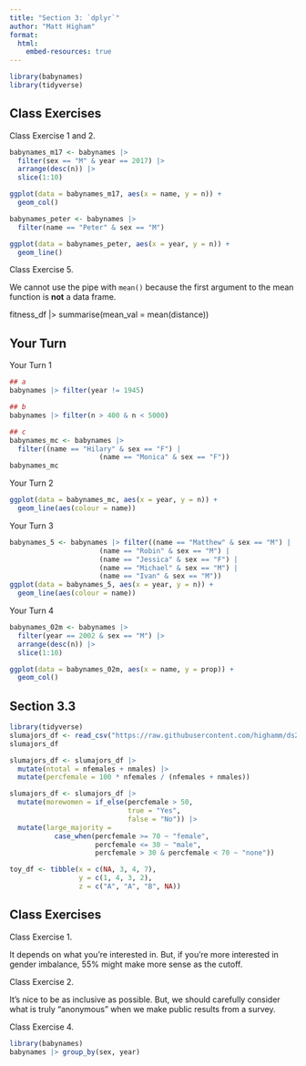 ```yaml
---
title: "Section 3: `dplyr`"
author: "Matt Higham"
format: 
  html:
    embed-resources: true
---
```


```r
library(babynames)
library(tidyverse)
```

## Class Exercises 

Class Exercise 1 and 2.

```r
babynames_m17 <- babynames |>
  filter(sex == "M" & year == 2017) |>
  arrange(desc(n)) |>
  slice(1:10)

ggplot(data = babynames_m17, aes(x = name, y = n)) +
  geom_col()

babynames_peter <- babynames |>
  filter(name == "Peter" & sex == "M")

ggplot(data = babynames_peter, aes(x = year, y = n)) +
  geom_line()
```

Class Exercise 5.

We cannot use the pipe with `mean()` because the first argument to the mean function is __not__ a data frame. 

fitness_df |> summarise(mean_val = mean(distance))

## Your Turn

Your Turn 1

```r
## a
babynames |> filter(year != 1945)

## b
babynames |> filter(n > 400 & n < 5000)

## c
babynames_mc <- babynames |>
  filter((name == "Hilary" & sex == "F") |
                      (name == "Monica" & sex == "F"))
babynames_mc
```

Your Turn 2

```r
ggplot(data = babynames_mc, aes(x = year, y = n)) +
  geom_line(aes(colour = name))
```

Your Turn 3

```r
babynames_5 <- babynames |> filter((name == "Matthew" & sex == "M") |
                      (name == "Robin" & sex == "M") |
                      (name == "Jessica" & sex == "F") |
                      (name == "Michael" & sex == "M") |
                      (name == "Ivan" & sex == "M"))
ggplot(data = babynames_5, aes(x = year, y = n)) +
  geom_line(aes(colour = name))
```

Your Turn 4

```r
babynames_02m <- babynames |>
  filter(year == 2002 & sex == "M") |>
  arrange(desc(n)) |>
  slice(1:10)

ggplot(data = babynames_02m, aes(x = name, y = prop)) +
  geom_col()
```

## Section 3.3

```r
library(tidyverse)
slumajors_df <- read_csv("https://raw.githubusercontent.com/highamm/ds234_quarto/main/data_online/SLU_Majors_17_21.csv")
slumajors_df

slumajors_df <- slumajors_df |>
  mutate(ntotal = nfemales + nmales) |>
  mutate(percfemale = 100 * nfemales / (nfemales + nmales))

slumajors_df <- slumajors_df |>
  mutate(morewomen = if_else(percfemale > 50,
                             true = "Yes",
                             false = "No")) |>
  mutate(large_majority =
           case_when(percfemale >= 70 ~ "female",
                     percfemale <= 30 ~ "male",
                     percfemale > 30 & percfemale < 70 ~ "none"))

toy_df <- tibble(x = c(NA, 3, 4, 7),
                 y = c(1, 4, 3, 2),
                 z = c("A", "A", "B", NA))
```

## Class Exercises

Class Exercise 1.

It depends on what you're interested in. But, if you're more interested in gender imbalance, 55% might make more sense as the cutoff.

Class Exercise 2. 

It's nice to be as inclusive as possible. But, we should carefully consider what is truly "anonymous" when we make public results from a survey.

Class Exercise 4.

```r
library(babynames)
babynames |> group_by(sex, year)
```

